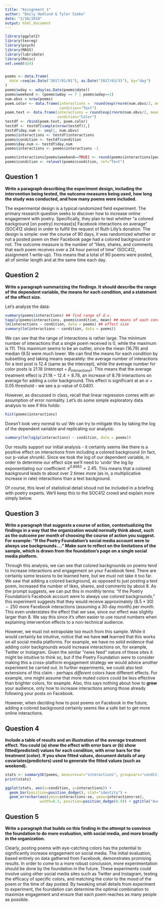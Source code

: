 ```yaml
---
title: "Assignment 1"
author: "Emily Hedlund & Tyler Simko"
date: "2/10/2018"
output: html_document
---
```


```r
library(ggplot2)
library(texreg)
library(psych)
library(MASS)
library(lubridate)
library(Rmisc)
set.seed(424)


poems <- data.frame(
  date =seq(as.Date("2017/01/01"), as.Date("2017/03/31"), by="day")
)
poems$wday <- wday(as.Date(poems$date))
poems$weekend <- (poems$wday == 7 | poems$wday==1)
num.obvs = nrow(poems)
poem.color <- data.frame(interactions =  round(exp(rnorm(num.obvs/2, mean=2.209694))), 
                         condition="Text")
poem.text <- data.frame(interactions = round(exp(rnorm(num.obvs/2, mean=2.77868))), 
                        condition="Color")
testdf <- rbind(poem.text, poem.color)
testdf <- testdf[sample(nrow(testdf)),]
testdf$day.num <- seq(1, num.obvs)
poems$interactions <- testdf$interactions
poems$condition <- testdf$condition
poems$day.num <- testdf$day.num
poems$interactions <- poems$interactions -1

poems$interactions[poems$weekend==TRUE] <- round(poems$interactions[poems$weekend==TRUE] * 0.5)
poems$condition <- relevel(poems$condition, ref="Text")
```

## Question 1

**Write a paragraph describing the experiment design, including the intervention being tested, the outcome measures being used, how long the study was conducted, and how many poems were included.**

The experimental design is a typical randomized field experiment. The primary research question seeks to discover how to increase online engagement with poetry. Specifically, they plan to test whether "a colored background [on poetry] increase[s] Facebook interactions on average" (SOC412 slides) in order to fulfill the request of Ruth Lilly's donation. The design is simple: over the course of 90 days, it was randomized whether or not a posted poem on their Facebook page had a colored background or not. The outcome measure is the number of "likes, shares, and comments that each poem receives over a 24 hour period of time" (SOC412, assignment 1 write-up). This means that a total of 90 poems were posted, all of similar length and at the same time each day.

## Question 2

**Write a paragraph summarizing the findings. It should describe the range of the dependent variable, the means for each condition, and a statement of the effect size.** 

Let's analyze the data:

```r
summary(poems$interactions) ## find range of d.v.
tapply(poems$interactions, poems$condition, mean) ## means of each condition
lm(interactions ~ condition, data = poems) ## effect size
summary(lm(interactions ~ condition, data = poems))
```

We can see that the range of interactions is rather large. The minimum number of interactions that a single poem received is 0, while the maximum is 111. This maximum seems to be an outlier, since the mean (16.79) and median (9.5) were much lower. We can find the means for each condition by subsetting and taking means separately: the average number of interactions for a text post is 12.4 (same as the intercept), while the average number for color posts is 21.18 (intercept + $\beta_{interactions}$). This means that the average treatment effect is $21.18 - 12.4 = 8.78$, an increase of 8.78 interactions on average for adding a color background. This effect is significant at an $\alpha = 0.05$ threshold - we see a p-value of $0.0401$.

However, as discussed in class, recall that linear regression comes with an assumption of error normality. Let's do some simple exploratory data analysis to see if this holds:

```r
hist(poems$interactions)
```

Doesn't look very normal to us! We can try to mitigate this by taking the log of the dependent variable and replicating our analysis:

```r
summary(lm(log1p(interactions) ~ condition, data = poems))
```

Our results support our initial analysis - it certainly seems like there is a positive effect on interactions from including a colored background (in fact, our p-value shrunk). Since we took the log of our dependent variable, in order to determine our effect size we'll need to 'undo' the log by exponentiating our coefficient: $e^{0.8963} = 2.45$. This means that a colored background leads to about over 2 times more (as in, a multiplicative increase in rate) interactions than a text background.

Of course, this level of statistical detail shoud not be included in a briefing with poetry experts. We'll keep this to the SOC412 crowd and explain more simply below.

## Question 3

**Write a paragraph that suggests a course of action, contextualizing the findings in a way that the organization would normally think about, such as the outcome per month of choosing the course of action you suggest. For example: "If the Poetry Foundation's social media account were to always use <colored/text> backgrounds...." Make sure to reflect on the limitations of the sample, which is drawn from the foundation's page on a single social media platform.**

Through this analysis, we can see that colored backgrounds on poems tend to increase interactions and engagement on your Facebook feed. There are certainly some lessons to be learned here, but we must not take it too far. We saw that adding a colored background, as opposed to just posting a text poem, increased the number of likes, shares, and comments by about 8. As the prompt suggests, we can put this in monthly terms: "if the Poetry Foundation's Facebook account were to always use colored backgrounds," this experiment suggests that they would receive approximately $(8.5 * 30) \sim 250$ more Facebook interactions (assuming a 30-day month) per month. This even understates the effect that we saw, since our effect was slightly larger than 8. We say this since it's often easier to use round numbers when explaining intervention effects to a non-technical audience.

However, we must not extrapolate too much from this sample. While it would certainly be intuitive, notice that we have **not** learned that this works on all social media platforms. For example, we have no solid evidence that adding color backgrounds would increase interactions on, for example, Twitter or Instagram. Given the similar "news feed" nature of these sites it might be intuitive to think so, but if the Poetry Foundation were to consider making this a cross-platform engagement strategy we would advice another experiment be carried out. In further experiments, we could also test extensions of this claim - perhaps *different* colors have different effects. For example, one might assume that more muted colors could be less effective than brighter colors, for example. Also, this says nothing about how to **grow** your audience, only how to increase interactions among those already following your posts on Facebook.

However, when deciding how to post poems on Facebook in the future, adding a colored background certainly seems like a safe bet to get more online interactions.

## Question 4

**Include a table of results and an illustration of the average treatment effect. You could (a) show the effect with error bars or (b) show fitted(predicted) values for each condition, with error bars for the treatment (color). If you show fitted values, document details of any covariates(predictors) used to generate the fitted values (such as weekend).**

```r
stats <- summarySE(poems, measurevar="interactions", groupvars="condition")
print(stats)
```
```r
ggplot(stats, aes(x=condition, y=interactions)) +
  geom_bar(position=position_dodge(), stat="identity") +
  geom_errorbar(aes(ymin=interactions-se, ymax=interactions+se),
                width=0.2, position=position_dodge(0.9)) + ggtitle("Average interactions by treatment condition")
```

## Question 5

**Write a paragraph that builds on this finding in the attempt to convince the foundation to do more evaluation, with social media, and more broadly in the organization.**

Clearly, posting poems with eye-catching colors has the potential to significantly increase engagement on social media. The initial evaluation, based entirely on data gathered from Facebook, demonstrates promising results. In order to come to a more robust conclusion, more experimentation should be done by the foundation in the future. These experiments could involve using other social media sites such as Twitter and Instagram, testing the efficacy of specific colors, and matching the color to the mood of the poem or the time of day posted. By tweaking small details from experiment to experiment, the foundation can determine the optimal combination to maximize engagement and ensure that each poem reaches as many people as possible. 